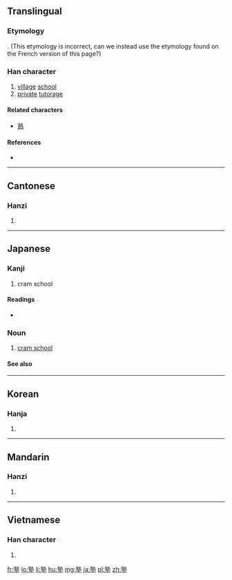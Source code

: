 ==Translingual==
===Etymology===
{{Han etyl}}
{{Han compound|孰|土|t2=earth|ls=psc|c1=p|c2=s}}.
(This etymology is incorrect, can we instead use the etymology found on the French version of this page?)

===Han character===
{{Han char|rn=32|rad=土|as=11|sn=14|four=05104|canj=YIG|ids=⿱孰土}}

# [[village]] [[school]]
# [[private]] [[tutorage]]

====Related characters====
* [[熟]]

====References====
* {{Han ref|kx=0237.100|dkj=05402|dj=0475.170|hdz=10481.100|uh=587E|ud=22654|bh=B9D1|bd=47569}}

----

==Cantonese==

===Hanzi===
{{yue-hanzi|jyut=suk6|y=suk6}}

# {{defn|lang=yue|sort=土11}}

----

==Japanese==

===Kanji===
{{ja-kanji|grade=c|rs=土11}}

# cram school

====Readings====
* {{ja-readings|goon=[[じゅく]] (juku)|kanon=[[しゅく]] (shuku) {{non-joyo-reading}}|kun=[[もんべや]] (mombeya), [[まなびや]] (manabiya)}}

===Noun===
{{ja-noun|じゅく}}

# [[cram school]]

====See also====
{{projectlink|wikipedia|Juku}}
----

==Korean==

===Hanja===
{{ko-hanja|hangeul=숙|rv=suk|mr=suk}}

# {{defn|lang=ko|sort=土11}}

----

==Mandarin==

===Hanzi===
{{cmn-hanzi|pin=[[shú]] ([[shu2]])|wg=shu<sup>2</sup>}}

# {{defn|lang=cmn|sort=土11}}

----

==Vietnamese==

===Han character===
{{vi-hantu|[[thục]]|rs=土11}}

# {{defn|lang=vi|sort=土11}}

[[fr:塾]]
[[lo:塾]]
[[li:塾]]
[[hu:塾]]
[[mg:塾]]
[[ja:塾]]
[[pl:塾]]
[[zh:塾]]